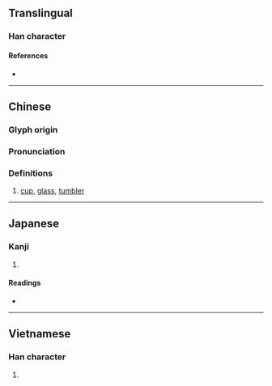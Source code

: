 {{character info/new}}
{{also|杯}}
==Translingual==

===Han character===
{{Han char|rn=75|rad=木|as=07|sn=11|four=41969|canj=DMFR|ids=⿰木否}}

====References====
* {{Han ref|kx=0526.250|dkj=14800|dj=0915.180|hdz=21212.030|uh=686E|ud=26734|bh=D5B5|bd=54709}}

----

==Chinese==
{{zh-forms}}

===Glyph origin===
{{Han etym}}

===Pronunciation===
{{zh-pron
|m=bēi
|c=bui1
|mc=y
|oc=y
|ma=
|cat=n
}}

===Definitions===
{{zh-hanzi}}

# [[cup]], [[glass]], [[tumbler]]

----

==Japanese==

===Kanji===
{{ja-kanji|grade=|rs=木07}}

# {{defn|lang=ja|sort=木07}}

====Readings====
* {{ja-readings|on=[[はい]] (hai)|kun=[[さかずき]] (sakazuki)}}

----

==Vietnamese==

===Han character===
{{vi-readings|rs=木07|hanviet=bễ}}

# {{defn|lang=vi|sort=木07}}